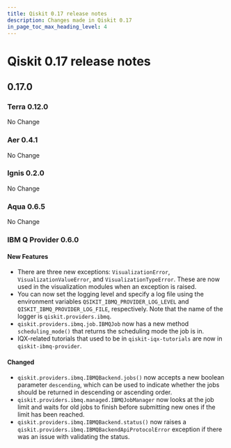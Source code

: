 ```yaml
---
title: Qiskit 0.17 release notes
description: Changes made in Qiskit 0.17
in_page_toc_max_heading_level: 4
---
```


# Qiskit 0.17 release notes

## 0.17.0

<span id="terra-0-12-0" />

### Terra 0.12.0

No Change

<span id="aer-0-4-1" />

### Aer 0.4.1

No Change

<span id="ignis-0-2-0" />

### Ignis 0.2.0

No Change

<span id="id508" />

### Aqua 0.6.5

No Change

<span id="id509" />

### IBM Q Provider 0.6.0

<span id="id510" />

#### New Features

*   There are three new exceptions: `VisualizationError`, `VisualizationValueError`, and `VisualizationTypeError`. These are now used in the visualization modules when an exception is raised.
*   You can now set the logging level and specify a log file using the environment variables `QSIKIT_IBMQ_PROVIDER_LOG_LEVEL` and `QISKIT_IBMQ_PROVIDER_LOG_FILE`, respectively. Note that the name of the logger is `qiskit.providers.ibmq`.
*   `qiskit.providers.ibmq.job.IBMQJob` now has a new method `scheduling_mode()` that returns the scheduling mode the job is in.
*   IQX-related tutorials that used to be in `qiskit-iqx-tutorials` are now in `qiskit-ibmq-provider`.

<span id="id511" />

#### Changed

*   `qiskit.providers.ibmq.IBMQBackend.jobs()` now accepts a new boolean parameter `descending`, which can be used to indicate whether the jobs should be returned in descending or ascending order.
*   `qiskit.providers.ibmq.managed.IBMQJobManager` now looks at the job limit and waits for old jobs to finish before submitting new ones if the limit has been reached.
*   `qiskit.providers.ibmq.IBMQBackend.status()` now raises a `qiskit.providers.ibmq.IBMQBackendApiProtocolError` exception if there was an issue with validating the status.

<span id="qiskit-0-16-0" />
